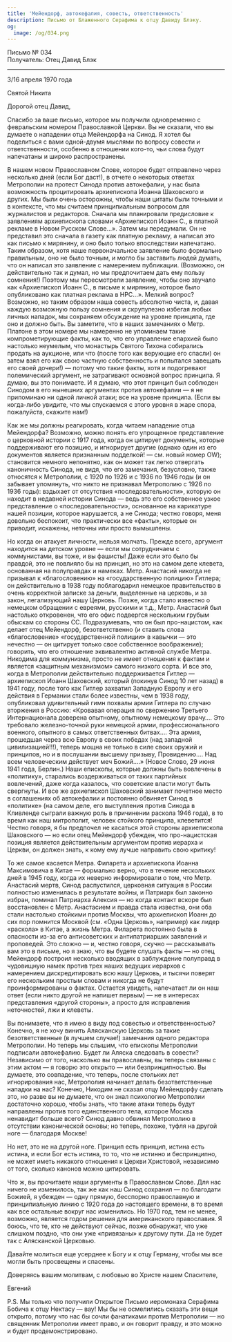 ```yaml
---
title: 'Мейендорф, автокефалия, совесть, ответственность'
description: Письмо от Блаженного Серафима к отцу Давиду Блэку.
og:
  image: /og/034.png
---
```


<div style={{textAlign:'right', fontFamily:'monospace'}}>Письмо № 034</div>
<div style={{textAlign:'left', fontFamily:'monospace'}}>Получатель: Отец Давид Блэк</div>

---

3/16 апреля 1970 года

Святой Никита

Дорогой отец Давид,

Спасибо за ваше письмо, которое мы получили одновременно с февральским номером Православной Церкви. Вы не сказали, что вы думаете о нападении отца Мейендорфа на Синод. Я хотел бы поделиться с вами одной-двумя мыслями по вопросу совести и ответственности, особенно в отношении кого-то, чьи слова будут напечатаны и широко распространены.

В нашем новом Православном Слове, которое будет отправлено через несколько дней (если Бог даст!), в отчете о некоторых ответах Метрополии на протест Синода против автокефалии, у нас была возможность процитировать архиепископа Иоанна Шаховского и других. Мы были очень осторожны, чтобы наши цитаты были точными и в контексте, что мы считаем принципиальным вопросом для журналистов и редакторов. Сначала мы планировали предисловие к заявлениям архиепископа словами «Архиепископ Иоанн С., в платной рекламе в Новом Русском Слове…». Затем мы передумали. Он не представил это сначала в газету как платную рекламу, а написал это как письмо к мирянину, и оно было только впоследствии напечатано. Таким образом, хотя наше первоначальное заявление было формально правильным, оно не было точным, и могло бы заставить людей думать, что он написал это заявление с намерением публикации. (Возможно, он действительно так и думал, но мы предпочитаем дать ему пользу сомнения!) Поэтому мы пересмотрели заявление, чтобы оно звучало как «Архиепископ Иоанн С., в письме к мирянину, которое было опубликовано как платная реклама в НРС…». Мелкий вопрос? Возможно, но таким образом наша совесть абсолютно чиста, и, давая каждую возможную пользу сомнения и скрупулезно избегая любых личных нападок, мы сохраняем обсуждение на уровне принципа, где оно и должно быть. Вы заметите, что в наших замечаниях о Метр. Платоне в этом номере мы намеренно не упоминаем такие компрометирующие факты, как то, что его управление епархией было настолько неумелым, что монастырь Святого Тихона собирались продать на аукционе, или что (после того как верующие его спасли) он затем взял его как свою частную собственность и попытался завещать его своей дочери!) — потому что такие факты, хотя и подогревают полемический аргумент, не затрагивают основной вопрос принципа. Я думаю, вы это понимаете. И я думаю, что этот принцип был соблюден Синодом в его нынешних аргументах против автокефалии — я не припоминаю ни одной личной атаки; все на уровне принципа. (Если вы когда-либо увидите, что мы спускаемся с этого уровня в жаре спора, пожалуйста, скажите нам!)

Как же мы должны реагировать, когда читаем нападение отца Мейендорфа? Возможно, можно понять его упрощенное представление о церковной истории с 1917 года, когда он цитирует документы, которые поддерживают его позицию, и игнорирует другие (однако один из его документов является признанным подделкой! — см. новый номер OW); становится немного непонятно, как он может так легко отвергать каноничность Синода, не видя, что его замечания, безусловно, также относятся к Метрополии, с 1920 по 1926 и с 1936 по 1946 годы (и он забывает упомянуть, что никто не признавал Метрополию с 1926 по 1936 годы): вздыхает от отсутствия «последовательности», которую он находит в недавней истории Синода — ведь это его собственное узкое представление о «последовательности», основанное на карикатуре нашей позиции, которое нарушается, а не Синода; честно говоря, меня довольно беспокоит, что практически все «факты», которые он приводит, искажены, неточны или просто вымышлены.

Но когда он атакует личности, нельзя молчать. Прежде всего, аргумент находится на детском уровне — если мы сотрудничаем с коммунистами, вы тоже, и вы фашисты! Даже если это было бы правдой, это не повлияло бы на принцип, но это на самом деле клевета, основанная на полуправдах и намеках. Метр. Анастасий никогда не призывал к «благословению» на «государственную полицию» Гитлера; он действительно в 1938 году поблагодарил немецкое правительство в очень корректной записке за деньги, выделенные на церковь, и за закон, легализующий нашу Церковь. Позже, когда стало известно о немецком обращении с евреями, русскими и т.д., Метр. Анастасий был настолько откровенен, что его офис подвергся нескольким грубым обыскам со стороны СС. Подразумевать, что он был про-нацистом, как делает отец Мейендорф, безответственно (и ставить слова «благословение» «государственной полиции» в кавычки — это нечестно — он цитирует только свое собственное воображение); говорить, что его отношение эквивалентно активной службе Метра. Никодима для коммунизма, просто не имеет отношения к фактам и является «защитным механизмом» самого низкого сорта. И все это, когда в Метрополии действительно поддерживается Гитлер — архиепископ Иоанн Шаховский, который (покинув Синод 10 лет назад) в 1941 году, после того как Гитлер захватил Западную Европу и его действия в Германии стали более известны, чем в 1938 году, опубликовал удивительный гимн похвалы армии Гитлера по случаю вторжения в Россию: «Кровавая операция по свержению Третьего Интернационала доверена опытному, опытному немецкому врачу…. Это требовало железно-точной руки немецкой армии, профессионального военного, опытного в самых ответственных битвах…. Эта армия, прошедшая через всю Европу в своих победах (над западной цивилизацией!!!), теперь мощна не только в силе своих оружий и принципов, но и в послушании высшему призыву, Провидению…. Над всем человеческим действует меч Божий….» (Новое Слово, 29 июня 1941 года, Берлин.) Наши епископы, которые должны быть вовлечены в «политику», старались воздерживаться от таких партийных вовлечений, даже когда казалось, что советские власти могут быть свергнуты. И все же архиепископ Шаховский занимает почетное место в соглашениях об автокефалии и постоянно обвиняет Синод в «политике» (на самом деле, его выступления против Синода в Кливленде сыграли важную роль в причинении раскола 1946 года), в то время как наш митрополит, человек стойкого принципа, клеветится! Честно говоря, я бы предпочел не касаться этой стороны архиепископа Шаховского — но если отец Мейендорф убежден, что про-нацистская позиция является действительным аргументом против иерарха и Церкви, он должен знать, к кому ему лучше направить свою критику!

То же самое касается Метра. Филарета и архиепископа Иоанна Максимовича в Китае — формально верно, что в течение нескольких дней в 1945 году, когда их неверно информировали о том, что Метр. Анастасий мертв, Синод распустился, церковная ситуация в России полностью изменилась в результате войны, и Патриарх был законно избран, поминал Патриарха Алексия — но когда контакт вскоре был восстановлен с Метр. Анастасием и правда стала известна, они оба стали настолько стойкими против Москвы, что архиепископ Иоанн до сих пор помнится Москвой (см. «Одна Церковь», например) как лидер «раскола» в Китае, а жизнь Метра. Филарета постоянно была в опасности из-за его антисоветских и антипатриарших заявлений и проповедей. Это сложно — и, честно говоря, скучно — рассказывать вам это в письме, но я знаю, что вы будете слушать факты — но отец Мейендорф построил несколько вводящих в заблуждение полуправд в чудовищную намек против трех наших ведущих иерархов с намерением дискредитировать всю нашу Церковь, и тысячи поверят его нескольким простым словам и никогда не будут проинформированы о фактах. Остается увидеть, напечатает ли он наш ответ (если никто другой не напишет первым) — не в интересах представления «другой стороны», а просто для исправления неточностей, лжи и клеветы.

Вы понимаете, что я имею в виду под совестью и ответственностью? Конечно, я не хочу винить Алясканскую Церковь за такие безответственные (в лучшем случае!) замечания одного редактора Метрополии. Но теперь мы слышим, что епископы Метрополии подписали автокефалию. Будет ли Аляска следовать в совести? Независимо от того, насколько вы православны, вы теперь связаны с этим актом — я говорю это открыто — или безпринципностью. Вы думаете, это совпадение, что теперь, после стольких лет игнорирования нас, Метрополия начинает делать безответственные нападки на нас? Конечно, Никодим не сказал отцу Мейендорфу сделать это, но разве вы не думаете, что он знал психологию Метрополии достаточно хорошо, чтобы знать, что такие атаки теперь будут направлены против того единственного тела, которое Москва ненавидит больше всего? Синод давно обвинял Метрополию в отсутствии канонической основы; но теперь, похоже, туфля на другой ноге — благодаря Москве!

Но нет, это не на другой ноге. Принцип есть принцип, истина есть истина, и если Бог есть истина, то то, что не истинно и беспринципно, не может иметь никакого отношения к Церкви Христовой, независимо от того, сколько канонов можно цитировать.

Что ж, вы прочитаете наши аргументы в Православном Слове. Для нас ничего не изменилось, так же как наш Синод сохранил — по благодати Божией, я убежден — одну прямую, бесспорно православную и принципиальную линию с 1920 года до настоящего времени, в то время как все остальные вокруг нас изменились. Но 1970 год, тем не менее, возможно, является годом решения для американского православия. Я боюсь, что те, кто не действуют сейчас, позже обнаружат, что уже слишком поздно, что они уже «привязаны» к другому пути. Да не будет так с Алясканской Церковью.

Давайте молиться еще усерднее к Богу и к отцу Герману, чтобы мы все могли быть просвещены и спасены.

Доверяясь вашим молитвам, с любовью во Христе нашем Спасителе,

Евгений

P.S. Мы только что получили Открытое Письмо иеромонаха Серафима Бобича к отцу Нектасу — вау! Мы бы не осмелились сказать эти вещи открыто, потому что нас бы сочли фанатиками против Метрополии — но священник Метрополии имеет право, и он говорит правду, и это можно и будет продемонстрировано.
